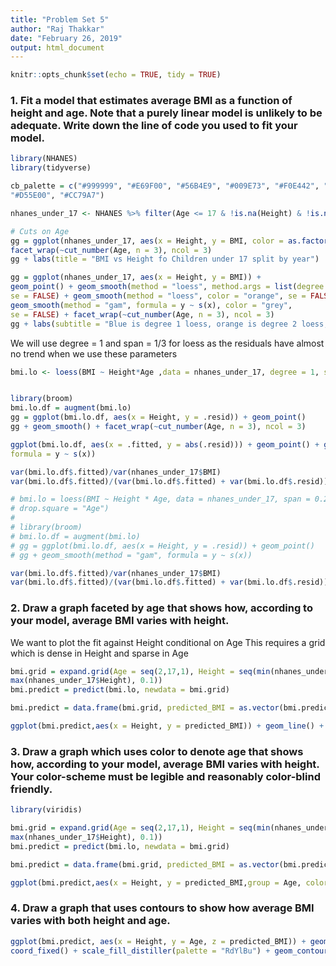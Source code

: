 ```yaml
---
title: "Problem Set 5"
author: "Raj Thakkar"
date: "February 26, 2019"
output: html_document
---
```


```r
knitr::opts_chunk$set(echo = TRUE, tidy = TRUE)
```

### 1. Fit a model that estimates average BMI as a function of height and age. Note that a purely linear model is unlikely to be adequate. Write down the line of code you used to fit your model.

```r

library(NHANES)
library(tidyverse)

cb_palette = c("#999999", "#E69F00", "#56B4E9", "#009E73", "#F0E442", "#0072B2",
"#D55E00", "#CC79A7")

nhanes_under_17 <- NHANES %>% filter(Age <= 17 & !is.na(Height) & !is.na(BMI)) %>% select(ID,Age, Height, BMI)


```


```r
# Cuts on Age
gg = ggplot(nhanes_under_17, aes(x = Height, y = BMI, color = as.factor(Age))) + geom_point() +  geom_smooth(method = "loess", span = 1,method.args = list(degree = 1), se = FALSE) +
facet_wrap(~cut_number(Age, n = 3), ncol = 3)
gg + labs(title = "BMI vs Height fo Children under 17 split by year")

```

```r

gg = ggplot(nhanes_under_17, aes(x = Height, y = BMI)) +
geom_point() + geom_smooth(method = "loess", method.args = list(degree = 1),
se = FALSE) + geom_smooth(method = "loess", color = "orange", se = FALSE) +
geom_smooth(method = "gam", formula = y ~ s(x), color = "grey",
se = FALSE) + facet_wrap(~cut_number(Age, n = 3), ncol = 3)
gg + labs(subtitle = "Blue is degree 1 loess, orange is degree 2 loess, grey is GAM")


```

We will use degree = 1 and span = 1/3 for loess as the residuals have almost no trend when we use these parameters




```r

bmi.lo <- loess(BMI ~ Height*Age ,data = nhanes_under_17, degree = 1, span = 1)


library(broom)
bmi.lo.df = augment(bmi.lo)
gg = ggplot(bmi.lo.df, aes(x = Height, y = .resid)) + geom_point()
gg + geom_smooth() + facet_wrap(~cut_number(Age, n = 3), ncol = 3)


```

```r

ggplot(bmi.lo.df, aes(x = .fitted, y = abs(.resid))) + geom_point() + geom_smooth(method = "gam",
formula = y ~ s(x))


```

```r

var(bmi.lo.df$.fitted)/var(nhanes_under_17$BMI)
var(bmi.lo.df$.fitted)/(var(bmi.lo.df$.fitted) + var(bmi.lo.df$.resid))

```





```r

# bmi.lo = loess(BMI ~ Height * Age, data = nhanes_under_17, span = 0.2, parametric = "Age",
# drop.square = "Age")
# 
# library(broom)
# bmi.lo.df = augment(bmi.lo)
# gg = ggplot(bmi.lo.df, aes(x = Height, y = .resid)) + geom_point()
# gg + geom_smooth(method = "gam", formula = y ~ s(x)) 


```

```r
var(bmi.lo.df$.fitted)/var(nhanes_under_17$BMI)
var(bmi.lo.df$.fitted)/(var(bmi.lo.df$.fitted) + var(bmi.lo.df$.resid))

```


### 2. Draw a graph faceted by age that shows how, according to your model, average BMI varies with height.

We want to plot the fit against Height conditional on Age This requires a grid which is dense in Height and sparse in Age

```r

bmi.grid = expand.grid(Age = seq(2,17,1), Height = seq(min(nhanes_under_17$Height),
max(nhanes_under_17$Height), 0.1))
bmi.predict = predict(bmi.lo, newdata = bmi.grid)

bmi.predict = data.frame(bmi.grid, predicted_BMI = as.vector(bmi.predict))

ggplot(bmi.predict,aes(x = Height, y = predicted_BMI)) + geom_line() + labs(title = "BMI fit using Height conditional on Age", subtitle = "Loess model with interaction, degree = 1, span = 1/3") + xlab("Height (in cm)") + ylab("Predicted BMI") + facet_wrap(~cut_number(Age, n = 3), ncol = 3)

```

### 3. Draw a graph which uses color to denote age that shows how, according to your model, average BMI varies with height. Your color-scheme must be legible and reasonably color-blind friendly.

```r

library(viridis)

bmi.grid = expand.grid(Age = seq(2,17,1), Height = seq(min(nhanes_under_17$Height),
max(nhanes_under_17$Height), 0.1))
bmi.predict = predict(bmi.lo, newdata = bmi.grid)

bmi.predict = data.frame(bmi.grid, predicted_BMI = as.vector(bmi.predict))

ggplot(bmi.predict,aes(x = Height, y = predicted_BMI,group = Age, color = Age)) + geom_line() + scale_color_viridis() + labs(title = "BMI fit using Height conditional on Age", subtitle = "Loess model with interaction, degree = 1, span = 1/3") + xlab("Height (in cm)") + ylab("Predicted BMI") 

```


### 4. Draw a graph that uses contours to show how average BMI varies with both height and age.

```r

ggplot(bmi.predict, aes(x = Height, y = Age, z = predicted_BMI)) + geom_raster(aes(fill = predicted_BMI)) +
coord_fixed() + scale_fill_distiller(palette = "RdYlBu") + geom_contour()

```